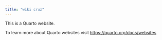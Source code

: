 ```yaml
---
title: "wiki cruz"
---
```


This is a Quarto website.

To learn more about Quarto websites visit <https://quarto.org/docs/websites>.
